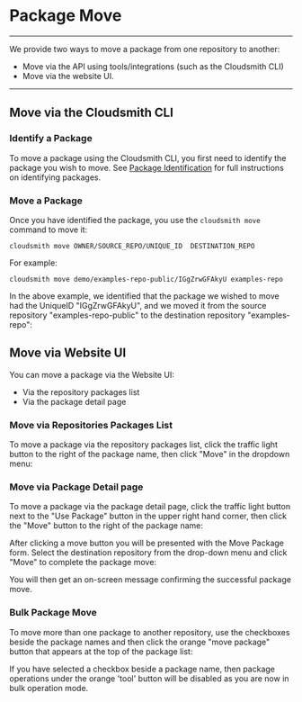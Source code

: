 
# Package Move

---
We provide two ways to move a package from one repository to another: 

- Move via the API using tools/integrations (such as the Cloudsmith CLI) 
- Move via the website UI. 

***

## Move via the Cloudsmith CLI

### Identify a Package

To move a package using the Cloudsmith CLI, you first need to identify the package you wish to move.  See [Package Identification](/artifact-management/identifying-a-package) for full instructions on identifying packages. 

### Move a Package

Once you have identified the package, you use the `cloudsmith move` command to move it: 

```shell
cloudsmith move OWNER/SOURCE_REPO/UNIQUE_ID  DESTINATION_REPO
```

For example: 

```shell
cloudsmith move demo/examples-repo-public/IGgZrwGFAkyU examples-repo
```

In the above example, we identified that the package we wished to move had the UniqueID "IGgZrwGFAkyU", and we moved it from the source repository "examples-repo-public" to the destination repository "examples-repo": 

<BlockImage src={imgde9f8f5_move_pkg_cli} alt="Move package CLI example"></BlockImage>

## Move via Website UI

You can move a package via the Website UI:

- Via the repository packages list
- Via the package detail page

### Move via Repositories Packages List

To move a package via the repository packages list, click the traffic light button to the right of the package name, then click "Move" in the dropdown menu:

<BlockImage src={imgde9eec2666452f30024836650fcfef18a44cd316214bce3e97112c02aa7c4df9_Screenshot_movepack} alt=""></BlockImage>

### Move via Package Detail page

To move a package via the package detail page, click the traffic light button next to the "Use Package" button in the upper right hand corner, then click the "Move" button to the right of the package name:

<BlockImage src={imga2e1c4f74756ea60fafd581bb197784839d892f7b2f340e356da4619fad2b791_movepack2} alt=""></BlockImage>

After clicking a move button you will be presented with the Move Package form.  Select the destination repository from the drop-down menu and click "Move" to complete the package move: 

<BlockImage src={imgebdbd46536087745e35c9cf7d21d2e273f2778263f58e6461b3c998f9c392d1f_Screenshot_2024_11_12_at_1_58_44_PM} alt=""></BlockImage>

You will then get an on-screen message confirming the successful package move.

### Bulk Package Move

To move more than one package to another repository, use the checkboxes beside the package names and then click the orange "move package" button that appears at the top of the package list:

<BlockImage src={img9e0da27_bulk_package_move_ui} alt="Bulk Package Move"></BlockImage>

<Note variant="note">
  If you have selected a checkbox beside a package name, then package operations under the orange 'tool' button will be disabled as you are now in bulk operation mode.
</Note>